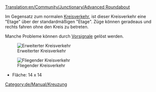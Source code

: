 [[Translation:en/Community/Junctionary/Advanced Roundabout]]

{{de/Community/Junctionary/Kreuzungsmenü}}
Im Gegensatz zum normalen [[de/Community/Junctionary/Kreisverkehr|Kreisverkehr]], ist dieser Kreisverkehr eine "Etage" über der standardmäßigen "Etage". Züge können geradeaus und rechts fahren ohne den Kreis zu betreten.

Manche Probleme können durch [[de/Signal#vorsignal|Vorsignale]] gelöst werden.

[[File:en/Community/Junctionary/Advanced roundabout.png|center|frame|Erweiterter Kreisverkehr]]

{{de/Community/Junctionary/Kreuzungskriterien|Teuer (gestuft)|2|1|0|3|1|0|1|0|1|1|2||Ausgefallene Züge blockieren entweder das eine Gleis oder alle Abbiegungen nach links.|
*Kann viele Züge von Nord-Ost oder Süd-West handhaben.
*Strecke teilt sich und nur Abbieger nach links müssen den Kreisverkehr selbst benutzen.
'''Tipps'''
*Um Züge, die links abbiegen, die volle Geschwindigkeit fahren zu lassen, könnte man den Kreis vergrößern, aber dies verbraucht viel Platz.
*Wenn man innen einen Kreis in die andere Richtung baust (natürlich Signale anpassen), ist die Effizienz höher, da Züge nur noch in die richtige Richtung fahren müssen anstatt den ganzen Kreisverkehr zu durchfahren, wie oben.
*Fläche: 16 x 16
}}

[[File:en/Community/Junctionary/Flying roundabout.png|center|frame|Fliegender Kreisverkehr]]


*Fläche: 14 x 14
[[Category:de/Manual/Kreuzung]]